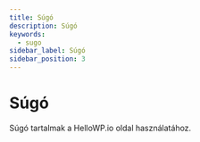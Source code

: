 ```yaml
---
title: Súgó
description: Súgó
keywords:
  - sugo
sidebar_label: Súgó
sidebar_position: 3
---
```



# <FontAwesomeIcon icon="fa-duotone fa-hand-heart text-primary" /> Súgó

Súgó tartalmak a HelloWP.io oldal használatához.

<DocCardList />
